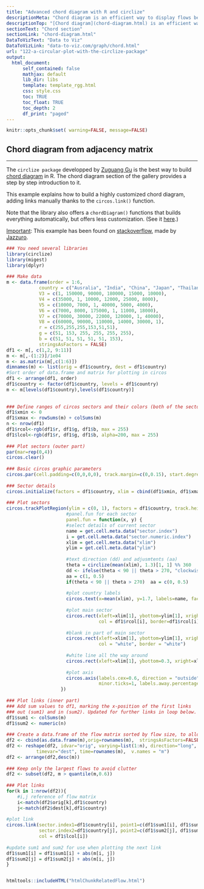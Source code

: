 ```yaml
---
title: "Advanced chord diagram with R and circlize"
descriptionMeta: "Chord diagram is an efficient way to display flows between entities. This post shows how to build a customized version using the circlize package."
descriptionTop: "[Chord diagram](chord-diagram.html) is an efficient way to display flows between entities. This post shows how to build a customized version using the circlize package."
sectionText: "Chord section"
sectionLink: "chord-diagram.html"
DataToVizText: "Data to Viz"
DataToVizLink: "data-to-viz.com/graph/chord.html"
url: "122-a-circular-plot-with-the-circlize-package"
output:
  html_document:
      self_contained: false    
      mathjax: default
      lib_dir: libs
      template: template_rgg.html
      css: style.css
      toc: TRUE
      toc_float: TRUE
      toc_depth: 2
      df_print: "paged"
---
```



```r
knitr::opts_chunk$set( warning=FALSE, message=FALSE)
```

<div class="container">




# Chord diagram from adjacency matrix
***

<div class = "row">

<div class = "col-md-6  col-sm-12 align-self-center">

The `circlize package` developped by [Zuguang Gu](https://github.com/jokergoo) is the best way to build [chord diagram](chord-diagram.html) in R. The chord diagram section of the gallery provides a step by step introduction to it. 

This example explains how to build a highly customized chord diagram, adding links manually thanks to the `circos.link()` function.

Note that the library also offers a `chordDiagram()` functions that builds everything automatically, but offers less customization. (See it [here](123-circular-plot-circlize-package-2).)

<u>Important</u>: This example has been found on [stackoverflow](http://stackoverflow.com/questions/26292484/programming-in-r-bubble-chart-visualization), made by [Jazzuro](http://stackoverflow.com/users/3304471/jazzurro).

</div>


<div class = "col-md-6  col-sm-12">

```r
### You need several libraries
library(circlize)
library(migest)
library(dplyr)
 
### Make data
m <- data.frame(order = 1:6,
            country = c("Ausralia", "India", "China", "Japan", "Thailand", "Malaysia"),
            V3 = c(1, 150000, 90000, 180000, 15000, 10000),
            V4 = c(35000, 1, 10000, 12000, 25000, 8000),
            V5 = c(10000, 7000, 1, 40000, 5000, 4000),
            V6 = c(7000, 8000, 175000, 1, 11000, 18000),
            V7 = c(70000, 30000, 22000, 120000, 1, 40000),
            V8 = c(60000, 90000, 110000, 14000, 30000, 1),
            r = c(255,255,255,153,51,51),
            g = c(51, 153, 255, 255, 255, 255),
            b = c(51, 51, 51, 51, 51, 153),
            stringsAsFactors = FALSE)
df1 <- m[, c(1,2, 9:11)]
m <- m[,-(1:2)]/1e04
m <- as.matrix(m[,c(1:6)])
dimnames(m) <- list(orig = df1$country, dest = df1$country)
#Sort order of data.frame and matrix for plotting in circos
df1 <- arrange(df1, order)
df1$country <- factor(df1$country, levels = df1$country)
m <- m[levels(df1$country),levels(df1$country)]
 
 
### Define ranges of circos sectors and their colors (both of the sectors and the links)
df1$xmin <- 0
df1$xmax <- rowSums(m) + colSums(m)
n <- nrow(df1)
df1$rcol<-rgb(df1$r, df1$g, df1$b, max = 255)
df1$lcol<-rgb(df1$r, df1$g, df1$b, alpha=200, max = 255)
 
### Plot sectors (outer part)
par(mar=rep(0,4))
circos.clear()
 
### Basic circos graphic parameters
circos.par(cell.padding=c(0,0,0,0), track.margin=c(0,0.15), start.degree = 90, gap.degree =4)
 
### Sector details
circos.initialize(factors = df1$country, xlim = cbind(df1$xmin, df1$xmax))
 
### Plot sectors
circos.trackPlotRegion(ylim = c(0, 1), factors = df1$country, track.height=0.1,
                      #panel.fun for each sector
                      panel.fun = function(x, y) {
                      #select details of current sector
                      name = get.cell.meta.data("sector.index")
                      i = get.cell.meta.data("sector.numeric.index")
                      xlim = get.cell.meta.data("xlim")
                      ylim = get.cell.meta.data("ylim")
 
                      #text direction (dd) and adjusmtents (aa)
                      theta = circlize(mean(xlim), 1.3)[1, 1] %% 360
                      dd <- ifelse(theta < 90 || theta > 270, "clockwise", "reverse.clockwise")
                      aa = c(1, 0.5)
                      if(theta < 90 || theta > 270)  aa = c(0, 0.5)
 
                      #plot country labels
                      circos.text(x=mean(xlim), y=1.7, labels=name, facing = dd, cex=0.6,  adj = aa)
 
                      #plot main sector
                      circos.rect(xleft=xlim[1], ybottom=ylim[1], xright=xlim[2], ytop=ylim[2], 
                                  col = df1$rcol[i], border=df1$rcol[i])
 
                      #blank in part of main sector
                      circos.rect(xleft=xlim[1], ybottom=ylim[1], xright=xlim[2]-rowSums(m)[i], ytop=ylim[1]+0.3, 
                                  col = "white", border = "white")
 
                      #white line all the way around
                      circos.rect(xleft=xlim[1], ybottom=0.3, xright=xlim[2], ytop=0.32, col = "white", border = "white")
 
                      #plot axis
                      circos.axis(labels.cex=0.6, direction = "outside", major.at=seq(from=0,to=floor(df1$xmax)[i],by=5), 
                                  minor.ticks=1, labels.away.percentage = 0.15)
                    })
 
### Plot links (inner part)
### Add sum values to df1, marking the x-position of the first links
### out (sum1) and in (sum2). Updated for further links in loop below.
df1$sum1 <- colSums(m)
df1$sum2 <- numeric(n)
 
### Create a data.frame of the flow matrix sorted by flow size, to allow largest flow plotted first
df2 <- cbind(as.data.frame(m),orig=rownames(m),  stringsAsFactors=FALSE)
df2 <- reshape(df2, idvar="orig", varying=list(1:n), direction="long",
           timevar="dest", time=rownames(m),  v.names = "m")
df2 <- arrange(df2,desc(m))
 
### Keep only the largest flows to avoid clutter
df2 <- subset(df2, m > quantile(m,0.6))
 
### Plot links
for(k in 1:nrow(df2)){
    #i,j reference of flow matrix
    i<-match(df2$orig[k],df1$country)
    j<-match(df2$dest[k],df1$country)
 
#plot link
circos.link(sector.index1=df1$country[i], point1=c(df1$sum1[i], df1$sum1[i] + abs(m[i, j])),
            sector.index2=df1$country[j], point2=c(df1$sum2[j], df1$sum2[j] + abs(m[i, j])),
            col = df1$lcol[i])
 
#update sum1 and sum2 for use when plotting the next link
df1$sum1[i] = df1$sum1[i] + abs(m[i, j])
df1$sum2[j] = df1$sum2[j] + abs(m[i, j])
}
```
</div>
</div>



```r
```













<!-- Close container -->
</div>




```r
htmltools::includeHTML("htmlChunkRelatedFlow.html")
```

